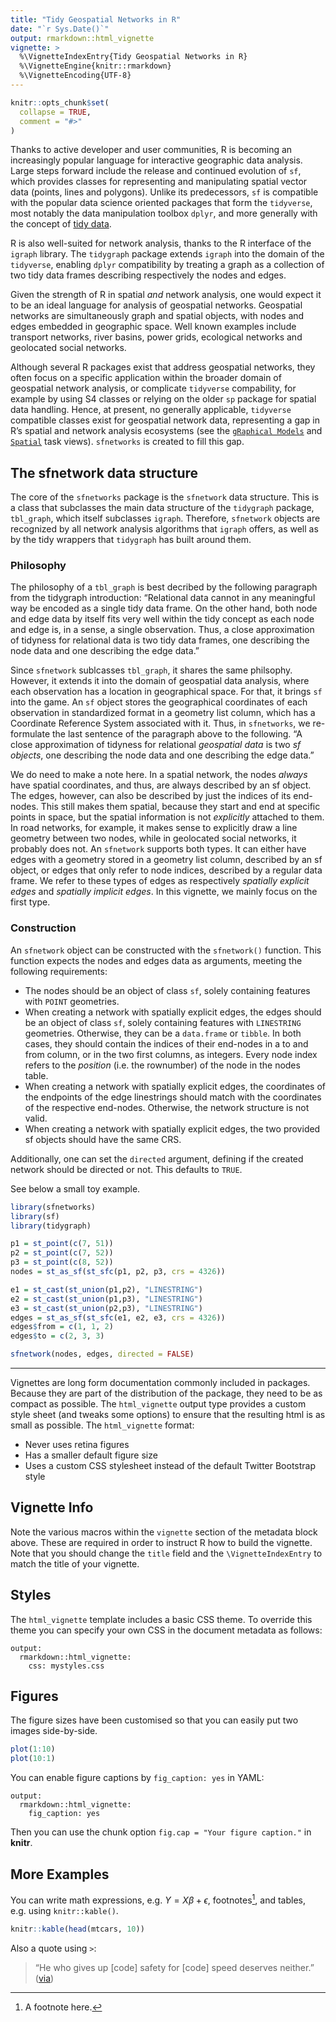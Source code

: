 ```yaml
---
title: "Tidy Geospatial Networks in R" 
date: "`r Sys.Date()`"
output: rmarkdown::html_vignette
vignette: >
  %\VignetteIndexEntry{Tidy Geospatial Networks in R}
  %\VignetteEngine{knitr::rmarkdown}
  %\VignetteEncoding{UTF-8}
---
```


```r
knitr::opts_chunk$set(
  collapse = TRUE,
  comment = "#>"
)
```

Thanks to active developer and user communities, R is becoming an increasingly popular language for interactive geographic data analysis. Large steps forward include the release and continued evolution of `sf`, which provides classes for representing and manipulating spatial vector data (points, lines and polygons). Unlike its predecessors, `sf` is compatible with the popular data science oriented packages that form the `tidyverse`, most notably the data manipulation toolbox `dplyr`, and more generally with the concept of [tidy data](https://vita.had.co.nz/papers/tidy-data.pdf).

R is also well-suited for network analysis, thanks to the R interface of the `igraph` library. The `tidygraph` package extends `igraph` into the domain of the `tidyverse`, enabling `dplyr` compatibility by treating a graph as a collection of two tidy data frames describing respectively the nodes and edges.

Given the strength of R in spatial *and* network analysis, one would expect it to be an ideal language for analysis of geospatial networks. Geospatial networks are simultaneously graph and spatial objects, with nodes and edges embedded in geographic space. Well known examples include transport networks, river basins, power grids, ecological networks and geolocated social networks. 

Although several R packages exist that address geospatial networks, they often focus on a specific application within the broader domain of geospatial network analysis, or complicate `tidyverse` compability, for example by using S4 classes or relying on the older `sp` package for spatial data handling. Hence, at present, no generally applicable, `tidyverse` compatible classes exist for geospatial network data, representing a gap in R's spatial and network analysis ecosystems (see the [`gRaphical Models`](https://cran.r-project.org/web/views/gR.html) and [`Spatial`](https://cran.r-project.org/web/views/Spatial.html) task views). `sfnetworks` is created to fill this gap.

## The sfnetwork data structure
The core of the `sfnetworks` package is the `sfnetwork` data structure. This is a class that subclasses the main data structure of the `tidygraph` package, `tbl_graph`, which itself subclasses `igraph`. Therefore, `sfnetwork` objects are recognized by all network analysis algorithms that `igraph` offers, as well as by the tidy wrappers that `tidygraph` has built around them.

### Philosophy
The philosophy of a `tbl_graph` is best decribed by the following paragraph from the tidygraph introduction: "Relational data cannot in any meaningful way be encoded as a single tidy data frame. On the other hand, both node and edge data by itself fits very well within the tidy concept as each node and edge is, in a sense, a single observation. Thus, a close approximation of tidyness for relational data is two tidy data frames, one describing the node data and one describing the edge data." 

Since `sfnetwork` sublcasses `tbl_graph`, it shares the same philsophy. However, it extends it into the domain of geospatial data analysis, where each observation has a location in geographical space. For that, it brings `sf` into the game. An `sf` object stores the geographical coordinates of each observation in standardized format in a geometry list column, which has a Coordinate Reference System associated with it. Thus, in `sfnetworks`, we re-formulate the last sentence of the paragraph above to the following. "A close approximation of tidyness for relational *geospatial data* is two *sf objects*, one describing the node data and one describing the edge data."

We do need to make a note here. In a spatial network, the nodes *always* have spatial coordinates, and thus, are always described by an sf object. The edges, however, can also be described by just the indices of its end-nodes. This still makes them spatial, because they start and end at specific points in space, but the spatial information is not *explicitly* attached to them. In road networks, for example, it makes sense to explicitly draw a line geometry between two nodes, while in geolocated social networks, it probably does not. An `sfnetwork` supports both types. It can either have edges with a geometry stored in a geometry list column, described by an sf object, or edges that only refer to node indices, described by a regular data frame. We refer to these types of edges as respectively *spatially explicit edges* and *spatially implicit edges*. In this vignette, we mainly focus on the first type.

### Construction
An `sfnetwork` object can be constructed with the `sfnetwork()` function. This function expects the nodes and edges data as arguments, meeting the following requirements:

- The nodes should be an object of class `sf`, solely containing features with `POINT` geometries.
- When creating a network with spatially explicit edges, the edges should be an object of class `sf`, solely containing features with `LINESTRING` geometries. Otherwise, they can be a `data.frame` or `tibble`. In both cases, they should contain the indices of their end-nodes in a to and from column, or in the two first columns, as integers. Every node index refers to the *position* (i.e. the rownumber) of the node in the nodes table.
- When creating a network with spatially explicit edges, the coordinates of the endpoints of the edge linestrings should match with the coordinates of the respective end-nodes. Otherwise, the network structure is not valid.
- When creating a network with spatially explicit edges, the two provided sf objects should have the same CRS.

Additionally, one can set the `directed` argument, defining if the created network should be directed or not. This defaults to `TRUE`.

See below a small toy example.

```r
library(sfnetworks)
library(sf)
library(tidygraph)

p1 = st_point(c(7, 51))
p2 = st_point(c(7, 52))
p3 = st_point(c(8, 52))
nodes = st_as_sf(st_sfc(p1, p2, p3, crs = 4326))

e1 = st_cast(st_union(p1,p2), "LINESTRING")
e2 = st_cast(st_union(p1,p3), "LINESTRING")
e3 = st_cast(st_union(p2,p3), "LINESTRING")
edges = st_as_sf(st_sfc(e1, e2, e3, crs = 4326))
edges$from = c(1, 1, 2)
edges$to = c(2, 3, 3)

sfnetwork(nodes, edges, directed = FALSE)
```


---



Vignettes are long form documentation commonly included in packages. Because they are part of the distribution of the package, they need to be as compact as possible. The `html_vignette` output type provides a custom style sheet (and tweaks some options) to ensure that the resulting html is as small as possible. The `html_vignette` format:

- Never uses retina figures
- Has a smaller default figure size
- Uses a custom CSS stylesheet instead of the default Twitter Bootstrap style

## Vignette Info

Note the various macros within the `vignette` section of the metadata block above. These are required in order to instruct R how to build the vignette. Note that you should change the `title` field and the `\VignetteIndexEntry` to match the title of your vignette.

## Styles

The `html_vignette` template includes a basic CSS theme. To override this theme you can specify your own CSS in the document metadata as follows:

    output: 
      rmarkdown::html_vignette:
        css: mystyles.css

## Figures

The figure sizes have been customised so that you can easily put two images side-by-side. 

```r
plot(1:10)
plot(10:1)
```

You can enable figure captions by `fig_caption: yes` in YAML:

    output:
      rmarkdown::html_vignette:
        fig_caption: yes

Then you can use the chunk option `fig.cap = "Your figure caption."` in **knitr**.

## More Examples

You can write math expressions, e.g. $Y = X\beta + \epsilon$, footnotes^[A footnote here.], and tables, e.g. using `knitr::kable()`.

```r
knitr::kable(head(mtcars, 10))
```

Also a quote using `>`:

> "He who gives up [code] safety for [code] speed deserves neither."
([via](https://twitter.com/hadleywickham/status/504368538874703872))
